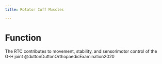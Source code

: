```yaml
---
title: Rotator Cuff Muscles

---
```


<!--
```r
library(tidyverse)
library(gt)
library(dplyr)

rotator_cuff_data <- read.csv(/The Archive/Anatomy/OIANs/OIAN.csv) %>%

head(rotator_cuff_data) %>%
    gt()

```
--> 

# Function

The RTC contributes to movement, stability, and sensorimotor control of the G-H joint @duttonDuttonOrthopaedicExamination2020 